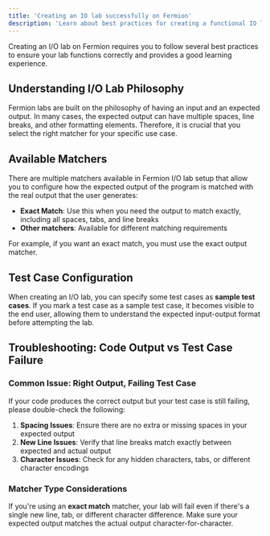 ```yaml
---
title: 'Creating an IO lab successfully on Fermion'
description: 'Learn about best practices for creating a functional IO lab on Fermion'
---
```


Creating an I/O lab on Fermion requires you to follow several best practices to ensure your lab functions correctly and provides a good learning experience.

## Understanding I/O Lab Philosophy

Fermion labs are built on the philosophy of having an input and an expected output. In many cases, the expected output can have multiple spaces, line breaks, and other formatting elements. Therefore, it is crucial that you select the right matcher for your specific use case.

## Available Matchers

There are multiple matchers available in Fermion I/O lab setup that allow you to configure how the expected output of the program is matched with the real output that the user generates:

-   **Exact Match**: Use this when you need the output to match exactly, including all spaces, tabs, and line breaks
-   **Other matchers**: Available for different matching requirements

For example, if you want an exact match, you must use the exact output matcher.

## Test Case Configuration

When creating an I/O lab, you can specify some test cases as **sample test cases**. If you mark a test case as a sample test case, it becomes visible to the end user, allowing them to understand the expected input-output format before attempting the lab.

## Troubleshooting: Code Output vs Test Case Failure

### Common Issue: Right Output, Failing Test Case

If your code produces the correct output but your test case is still failing, please double-check the following:

1. **Spacing Issues**: Ensure there are no extra or missing spaces in your expected output
2. **New Line Issues**: Verify that line breaks match exactly between expected and actual output
3. **Character Issues**: Check for any hidden characters, tabs, or different character encodings

### Matcher Type Considerations

If you're using an **exact match** matcher, your lab will fail even if there's a single new line, tab, or different character difference. Make sure your expected output matches the actual output character-for-character.
